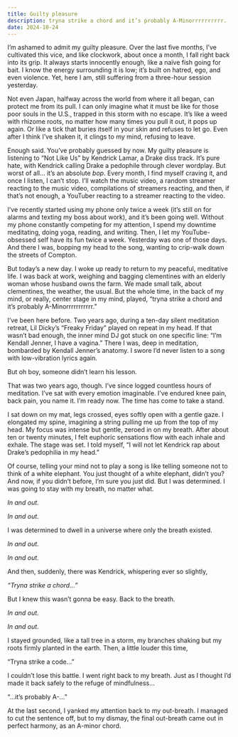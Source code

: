 ```yaml
---
title: Guilty pleasure
description: tryna strike a chord and it’s probably A-Minorrrrrrrrrr.
date: 2024-10-24
---
```

I’m ashamed to admit my guilty pleasure. Over the last five months, I’ve cultivated this vice, and like clockwork, about once a month, I fall right back into its grip. It always starts innocently enough, like a naïve fish going for bait. I know the energy surrounding it is low; it’s built on hatred, ego, and even violence. Yet, here I am, still suffering from a three-hour session yesterday.

Not even Japan, halfway across the world from where it all began, can protect me from its pull. I can only imagine what it must be like for those poor souls in the U.S., trapped in this storm with no escape. It’s like a weed with rhizome roots, no matter how many times you pull it out, it pops up again. Or like a tick that buries itself in your skin and refuses to let go. Even after I think I’ve shaken it, it clings to my mind, refusing to leave.

Enough said. You’ve probably guessed by now. My guilty pleasure is listening to “Not Like Us” by Kendrick Lamar, a Drake diss track. It’s pure hate, with Kendrick calling Drake a pedophile through clever wordplay. But worst of all… it’s an absolute *bop*. Every month, I find myself craving it, and once I listen, I can’t stop. I’ll watch the music video, a random streamer reacting to the music video, compilations of streamers reacting, and then, if that’s not enough, a YouTuber reacting to a streamer reacting to the video.

I’ve recently started using my phone only twice a week (it’s still on for alarms and texting my boss about work), and it’s been going well. Without my phone constantly competing for my attention, I spend my downtime meditating, doing yoga, reading, and writing. Then, I let my YouTube-obsessed self have its fun twice a week. Yesterday was one of those days. And there I was, bopping my head to the song, wanting to crip-walk down the streets of Compton.

But today’s a new day. I woke up ready to return to my peaceful, meditative life. I was back at work, weighing and bagging clementines with an elderly woman whose husband owns the farm. We made small talk, about clementines, the weather, the usual. But the whole time, in the back of my mind, or really, center stage in my mind, played, “tryna strike a chord and it’s probably A-Minorrrrrrrrrrr.”

I’ve been here before. Two years ago, during a ten-day silent meditation retreat, Lil Dicky’s “Freaky Friday” played on repeat in my head. If that wasn’t bad enough, the inner mind DJ got stuck on one specific line: “I’m Kendall Jenner, I have a vagina.” There I was, deep in meditation, bombarded by Kendall Jenner’s anatomy. I swore I’d never listen to a song with low-vibration lyrics again.

But oh boy, someone didn’t learn his lesson.

That was two years ago, though. I’ve since logged countless hours of meditation. I’ve sat with every emotion imaginable. I’ve endured knee pain, back pain, you name it. I’m ready now. The time has come to take a stand.

I sat down on my mat, legs crossed, eyes softly open with a gentle gaze. I elongated my spine, imagining a string pulling me up from the top of my head. My focus was intense but gentle, zeroed in on my breath. After about ten or twenty minutes, I felt euphoric sensations flow with each inhale and exhale. The stage was set. I told myself, “I will not let Kendrick rap about Drake’s pedophilia in my head.”

Of course, telling your mind not to play a song is like telling someone not to think of a white elephant. You just thought of a white elephant, didn’t you? And now, if you didn’t before, I’m sure you just did. But I was determined. I was going to stay with my breath, no matter what.

*In and out.*

*In and out.*

I was determined to dwell in a universe where only the breath existed.

*In and out.*

*In and out.*

And then, suddenly, there was Kendrick, whispering ever so slightly, 

*“Tryna strike a chord…”*

But I knew this wasn’t gonna be easy. Back to the breath. 

*In and out.*

*In and out.*

I stayed grounded, like a tall tree in a storm, my branches shaking but my roots firmly planted in the earth. Then, a little louder this time,

 “Tryna strike a code…”

I couldn’t lose this battle. I went right back to my breath. Just as I thought I’d made it back safely to the refuge of mindfulness…

“…it’s probably A-…”

At the last second, I yanked my attention back to my out-breath. I managed to cut the sentence off, but to my dismay, the final out-breath came out in perfect harmony, as an A-minor chord.
